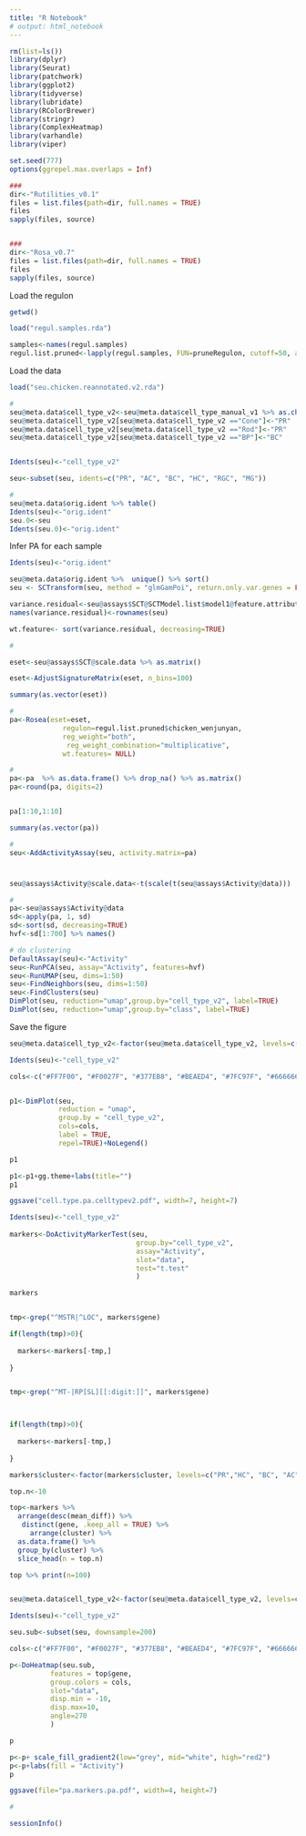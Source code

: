```yaml
---
title: "R Notebook"
# output: html_notebook
---
```



```r

rm(list=ls())
library(dplyr)
library(Seurat)
library(patchwork)
library(ggplot2)
library(tidyverse)
library(lubridate)
library(RColorBrewer)
library(stringr)
library(ComplexHeatmap)
library(varhandle)
library(viper)

set.seed(777)
options(ggrepel.max.overlaps = Inf)

```



```r

###
dir<-"Rutilities_v0.1"
files = list.files(path=dir, full.names = TRUE)
files
sapply(files, source)


###
dir<-"Rosa_v0.7"
files = list.files(path=dir, full.names = TRUE)
files
sapply(files, source)

```


Load the regulon 
```r
getwd()

load("regul.samples.rda")

samples<-names(regul.samples)
regul.list.pruned<-lapply(regul.samples, FUN=pruneRegulon, cutoff=50, adaptive=FALSE, eliminate=FALSE)

```


Load the data 
```r
load("seu.chicken.reannotated.v2.rda")

```



```r
#
seu@meta.data$cell_type_v2<-seu@meta.data$cell_type_manual_v1 %>% as.character()
seu@meta.data$cell_type_v2[seu@meta.data$cell_type_v2 =="Cone"]<-"PR"
seu@meta.data$cell_type_v2[seu@meta.data$cell_type_v2 =="Rod"]<-"PR"
seu@meta.data$cell_type_v2[seu@meta.data$cell_type_v2 =="BP"]<-"BC"


Idents(seu)<-"cell_type_v2"

seu<-subset(seu, idents=c("PR", "AC", "BC", "HC", "RGC", "MG"))

#
seu@meta.data$orig.ident %>% table()
Idents(seu)<-"orig.ident"
seu.0<-seu
Idents(seu.0)<-"orig.ident"

```

Infer PA for each sample
```r

Idents(seu)<-"orig.ident"

seu@meta.data$orig.ident %>%  unique() %>% sort()
seu <- SCTransform(seu, method = "glmGamPoi", return.only.var.genes = FALSE)

variance.residual<-seu@assays$SCT@SCTModel.list$model1@feature.attributes$residual_variance
names(variance.residual)<-rownames(seu)

wt.feature<- sort(variance.residual, decreasing=TRUE)

#

eset<-seu@assays$SCT@scale.data %>% as.matrix() 

eset<-AdjustSignatureMatrix(eset, n_bins=100)

summary(as.vector(eset))

```



```r
#
pa<-Rosea(eset=eset,
             regulon=regul.list.pruned$chicken_wenjunyan,
             reg_weight="both",
              reg_weight_combination="multiplicative",
             wt.features= NULL)

# 
pa<-pa  %>% as.data.frame() %>% drop_na() %>% as.matrix()
pa<-round(pa, digits=2)


pa[1:10,1:10]

summary(as.vector(pa))

#
seu<-AddActivityAssay(seu, activity.matrix=pa)


```


#
```r

seu@assays$Activity@scale.data<-t(scale(t(seu@assays$Activity@data)))

# 
pa<-seu@assays$Activity@data
sd<-apply(pa, 1, sd)
sd<-sort(sd, decreasing=TRUE)
hvf<-sd[1:700] %>% names()

# do clustering
DefaultAssay(seu)<-"Activity"
seu<-RunPCA(seu, assay="Activity", features=hvf)
seu<-RunUMAP(seu, dims=1:50)
seu<-FindNeighbors(seu, dims=1:50)
seu<-FindClusters(seu)
DimPlot(seu, reduction="umap",group.by="cell_type_v2", label=TRUE)
DimPlot(seu, reduction="umap",group.by="class", label=TRUE)

```



Save the figure
```r

seu@meta.data$cell_typ_v2<-factor(seu@meta.data$cell_type_v2, levels=c("PR","HC", "BC", "AC", "RGC", "MG"))

Idents(seu)<-"cell_type_v2"

cols<-c("#FF7F00", "#F0027F", "#377EB8", "#BEAED4", "#7FC97F", "#666666")


p1<-DimPlot(seu, 
            reduction = "umap", 
            group.by = "cell_type_v2", 
            cols=cols,
            label = TRUE,
            repel=TRUE)+NoLegend()

p1

p1<-p1+gg.theme+labs(title="")
p1

ggsave("cell.type.pa.celltypev2.pdf", width=7, height=7)

```

```r

Idents(seu)<-"cell_type_v2"
  
markers<-DoActivityMarkerTest(seu, 
                               group.by="cell_type_v2",
                               assay="Activity",
                               slot="data",
                               test="t.test"
                               )

markers


tmp<-grep("^MSTR|^LOC", markers$gene)

if(length(tmp)>0){
  
  markers<-markers[-tmp,]   
  
}


tmp<-grep("^MT-|RP[SL][[:digit:]]", markers$gene)



if(length(tmp)>0){
  
  markers<-markers[-tmp,] 
  
}

```


```r

markers$cluster<-factor(markers$cluster, levels=c("PR","HC", "BC", "AC", "RGC", "MG"))

top.n<-10

top<-markers %>%
  arrange(desc(mean_diff)) %>%
   distinct(gene, .keep_all = TRUE) %>%
     arrange(cluster) %>%
  as.data.frame() %>%
  group_by(cluster) %>%
  slice_head(n = top.n)

top %>% print(n=100)


seu@meta.data$cell_type_v2<-factor(seu@meta.data$cell_type_v2, levels=c("PR", "HC", "BC", "AC", "RGC", "MG"))

Idents(seu)<-"cell_type_v2"

seu.sub<-subset(seu, downsample=200)

cols<-c("#FF7F00", "#F0027F", "#377EB8", "#BEAED4", "#7FC97F", "#666666")

p<-DoHeatmap(seu.sub, 
          features = top$gene,
          group.colors = cols,
          slot="data",
          disp.min = -10,
          disp.max=10,
          angle=270
          )

p

p<-p+ scale_fill_gradient2(low="grey", mid="white", high="red2") 
p<-p+labs(fill = "Activity") 
p

ggsave(file="pa.markers.pa.pdf", width=4, height=7)

# 
```


```r
sessionInfo()
```




